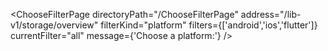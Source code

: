 


<ChooseFilterPage
    directoryPath="/ChooseFilterPage"
    address="/lib-v1/storage/overview"
    filterKind="platform"
    filters={['android','ios','flutter']}
    currentFilter="all"
    message={'Choose a platform:'}
/>
